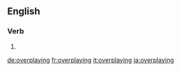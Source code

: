 ==English==

===Verb===
{{head|en|present participle}}

# {{present participle of|overplay|lang=en}}

[[de:overplaying]]
[[fr:overplaying]]
[[it:overplaying]]
[[ja:overplaying]]